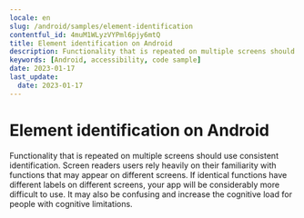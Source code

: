 ```yaml
---
locale: en
slug: /android/samples/element-identification
contentful_id: 4muM1WLyzVYPml6pjy6mtQ
title: Element identification on Android
description: Functionality that is repeated on multiple screens should use consistent identification.
keywords: [Android, accessibility, code sample]
date: 2023-01-17
last_update:
  date: 2023-01-17
---
```


# Element identification on Android

Functionality that is repeated on multiple screens should use consistent identification. Screen readers users rely heavily on their familiarity with functions that may appear on different screens. If identical functions have different labels on different screens, your app will be considerably more difficult to use. It may also be confusing and increase the cognitive load for people with cognitive limitations.

<CodeSample id="element-identification" locale="en" platform="android"/>

